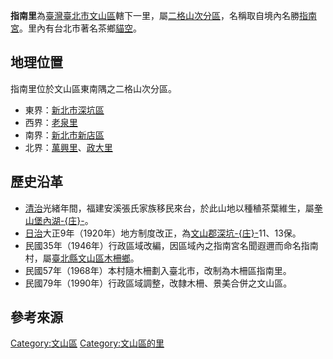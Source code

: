 {{Coord|24|58|22.605|N|121|35|49.162|E|display=title|region:TW}}
{{Infobox ROC Village or Li
| City/CountyName = 臺北市
| DivName         = 文山區
| Village/LiName  = 指南
| Village/Li      = 里
| OldName         = 指南村
| AreaTotal       = 6.3460
| HouseholdTotal  = 1,636
| PopTotal        = 3,879
| YearMonth       = 2018年7月
| Male            = 2,003
| Female          = 1,876
| Head            = 張佳南
| Sub             = 18
| Website         = http://li.taipei/ws_zhinan/
| Neighbors       = [[萬興里|萬興里]]、[[政大里|政大里]]、[[老泉里|老泉里]]
[[新北市|新北市]][[深坑區|深坑區]]、[[新店區|新店區]]
| MapLocation     = 
| Phone           = 02-22342099
| Address         = 指南路3段33巷34號
| DataSource      = 戶口資料<ref>{{cite web |title=里基本資料-指南里 |url=https://li.taipei/News_Content.aspx?n=FA89A5F58BBEFBF6&sms=D982815F3A372FF5&s=53BCDB754479A2CD |website=臺北市鄰里服務網}}</ref>、面積資料<ref>{{cite web |title=《文山區志》卷一、土地篇 第一章 地理位置與面積 |url=http://www.wsdo.taipei.gov.tw/ct.asp?xItem=29648&ctNode=4754&mp=124121 |website=臺北市文山區公所 |archiveurl=https://web.archive.org/web/20140520043034/http://www.wsdo.taipei.gov.tw/ct.asp?xItem=29648&ctNode=4754&mp=124121 |archivedate=2014-05-20 |deadurl=yes}}</ref>
}}
'''指南里'''為[[臺灣|臺灣]][[臺北市|臺北市]][[文山區|文山區]]轄下一里，屬[[二格山|二格山]][[臺北市次分區列表|次分區]]，名稱取自境內名勝[[指南宮|指南宮]]。里內有台北市著名茶鄉[[貓空|貓空]]。

==地理位置==
指南里位於文山區東南隅之二格山次分區。
*東界：[[新北市|新北市]][[深坑區|深坑區]]
*西界：[[老泉里|老泉里]]
*南界：[[新北市|新北市]][[新店區|新店區]]
*北界：[[萬興里|萬興里]]、[[政大里|政大里]]

==歷史沿革==
*[[台灣清治時期|清治]]光緒年間，福建安溪張氏家族移民來台，於此山地以種稙茶葉維生，屬[[拳山堡|拳山堡]][[內湖_(臺北市文山區)|內湖-{庄}-]]。
*[[台灣日治時期|日治]]大正9年（1920年）地方制度改正，為[[文山郡|文山郡]][[深坑庄|深坑-{庄}-]]11、13保。
*民國35年（1946年）行政區域改編，因區域內之指南宮名聞遐邇而命名指南村，屬[[臺北縣|臺北縣]][[大文山區|文山區]][[木柵鄉|木柵鄉]]。
*民國57年（1968年）本村隨木柵劃入臺北市，改制為木柵區指南里。
*民國79年（1990年）行政區域調整，改隸木柵、景美合併之文山區。

==參考來源==
<references />

{{臺北市文山區}}

[[Category:文山區|Category:文山區]]
[[Category:文山區的里|Category:文山區的里]]